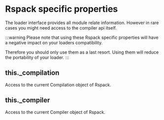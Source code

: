 
<WebpackLicense from="https://webpack.js.org/api/loaders/#webpack-specific-properties" />

# Rspack specific properties

The loader interface provides all module relate information. However in rare cases you might need access to the compiler api itself.

:::warning
Please note that using these Rspack specific properties will have a negative impact on your loaders compatibility.

Therefore you should only use them as a last resort. Using them will reduce the portability of your loader.
:::

## this.\_compilation

Access to the current Compilation object of Rspack.

## this.\_compiler

Access to the current Compiler object of Rspack.
